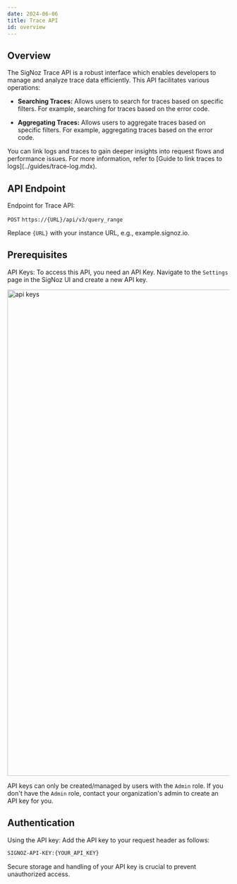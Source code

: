 ```yaml
---
date: 2024-06-06
title: Trace API 
id: overview
---
```


## Overview

The SigNoz Trace API is a robust interface which enables developers to manage and analyze trace data efficiently. This API facilitates various operations:

- **Searching Traces:** Allows users to search for traces based on specific filters. For example, searching for traces based on the error code.

- **Aggregating Traces:** Allows users to aggregate traces based on specific filters. For example, aggregating traces based on the error code.

<Admonition type="tip">
You can link logs and traces to gain deeper insights into request flows and performance issues. For more information, refer to [Guide to link traces to logs](../guides/trace-log.mdx).
</Admonition>

## API Endpoint

Endpoint for Trace API:

`POST` `https://{URL}/api/v3/query_range`

Replace `{URL}` with your instance URL, e.g., example.signoz.io.

## Prerequisites

API Keys: To access this API, you need an API Key. Navigate to the `Settings` page in the SigNoz UI and create a new API key.

<img width="1101" alt="api keys" src="/img/docs/signoz-api-keys.webp" />

API keys can only be created/managed by users with the `Admin` role. If you don't have the `Admin` role, contact your organization's admin to create an API key for you.

## Authentication

Using the API key: Add the API key to your request header as follows: 

```bash
SIGNOZ-API-KEY:{YOUR_API_KEY}
```

<Admonition type="tip">
Secure storage and handling of your API key is crucial to prevent unauthorized access.
</Admonition>
